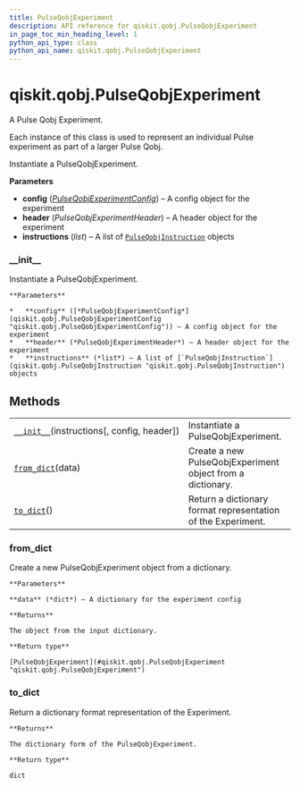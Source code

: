 ```yaml
---
title: PulseQobjExperiment
description: API reference for qiskit.qobj.PulseQobjExperiment
in_page_toc_min_heading_level: 1
python_api_type: class
python_api_name: qiskit.qobj.PulseQobjExperiment
---
```


# qiskit.qobj.PulseQobjExperiment

<Class id="qiskit.qobj.PulseQobjExperiment" github="https://github.com/qiskit/qiskit/tree/stable/0.17/qiskit/qobj/pulse_qobj.py" signature="PulseQobjExperiment(instructions, config=None, header=None)">
  A Pulse Qobj Experiment.

  Each instance of this class is used to represent an individual Pulse experiment as part of a larger Pulse Qobj.

  Instantiate a PulseQobjExperiment.

  **Parameters**

  *   **config** ([*PulseQobjExperimentConfig*](qiskit.qobj.PulseQobjExperimentConfig "qiskit.qobj.PulseQobjExperimentConfig")) – A config object for the experiment
  *   **header** (*PulseQobjExperimentHeader*) – A header object for the experiment
  *   **instructions** (*list*) – A list of [`PulseQobjInstruction`](qiskit.qobj.PulseQobjInstruction "qiskit.qobj.PulseQobjInstruction") objects

  ### \_\_init\_\_

  <Function id="qiskit.qobj.PulseQobjExperiment.__init__" name="__init__" signature="__init__(instructions, config=None, header=None)">
    Instantiate a PulseQobjExperiment.

    **Parameters**

    *   **config** ([*PulseQobjExperimentConfig*](qiskit.qobj.PulseQobjExperimentConfig "qiskit.qobj.PulseQobjExperimentConfig")) – A config object for the experiment
    *   **header** (*PulseQobjExperimentHeader*) – A header object for the experiment
    *   **instructions** (*list*) – A list of [`PulseQobjInstruction`](qiskit.qobj.PulseQobjInstruction "qiskit.qobj.PulseQobjInstruction") objects
  </Function>

  ## Methods

  |                                                                                                                                     |                                                              |
  | ----------------------------------------------------------------------------------------------------------------------------------- | ------------------------------------------------------------ |
  | [`__init__`](#qiskit.qobj.PulseQobjExperiment.__init__ "qiskit.qobj.PulseQobjExperiment.__init__")(instructions\[, config, header]) | Instantiate a PulseQobjExperiment.                           |
  | [`from_dict`](#qiskit.qobj.PulseQobjExperiment.from_dict "qiskit.qobj.PulseQobjExperiment.from_dict")(data)                         | Create a new PulseQobjExperiment object from a dictionary.   |
  | [`to_dict`](#qiskit.qobj.PulseQobjExperiment.to_dict "qiskit.qobj.PulseQobjExperiment.to_dict")()                                   | Return a dictionary format representation of the Experiment. |

  ### from\_dict

  <Function id="qiskit.qobj.PulseQobjExperiment.from_dict" name="from_dict" signature="classmethod from_dict(data)">
    Create a new PulseQobjExperiment object from a dictionary.

    **Parameters**

    **data** (*dict*) – A dictionary for the experiment config

    **Returns**

    The object from the input dictionary.

    **Return type**

    [PulseQobjExperiment](#qiskit.qobj.PulseQobjExperiment "qiskit.qobj.PulseQobjExperiment")
  </Function>

  ### to\_dict

  <Function id="qiskit.qobj.PulseQobjExperiment.to_dict" name="to_dict" signature="to_dict()">
    Return a dictionary format representation of the Experiment.

    **Returns**

    The dictionary form of the PulseQobjExperiment.

    **Return type**

    dict
  </Function>
</Class>

